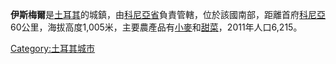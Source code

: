 '''伊斯梅爾'''是[[土耳其|土耳其]]的城鎮，由[[科尼亞省|科尼亞省]]負責管轄，位於該國南部，距離首府[[科尼亞|科尼亞]]60公里，海拔高度1,005米，主要農產品有[[小麥|小麥]]和[[甜菜|甜菜]]，2011年人口6,215。

{{Turkey-geo-stub}}
[[Category:土耳其城市|Category:土耳其城市]]